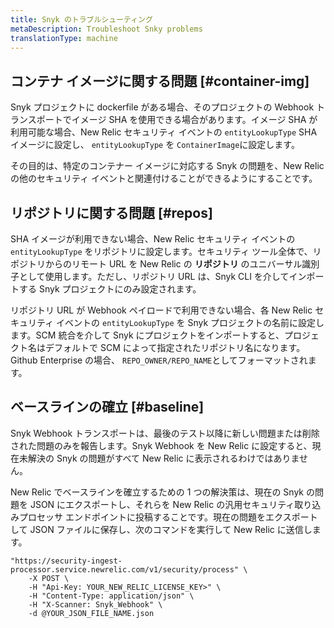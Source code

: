 ```yaml
---
title: Snyk のトラブルシューティング
metaDescription: Troubleshoot Snky problems
translationType: machine
---
```


## コンテナ イメージに関する問題 [#container-img]

Snyk プロジェクトに dockerfile がある場合、そのプロジェクトの Webhook トランスポートでイメージ SHA を使用できる場合があります。イメージ SHA が利用可能な場合、New Relic セキュリティ イベントの `entityLookupType` SHA イメージに設定し、 `entityLookupType` を `ContainerImage`に設定します。

その目的は、特定のコンテナー イメージに対応する Snyk の問題を、New Relic の他のセキュリティ イベントと関連付けることができるようにすることです。

## リポジトリに関する問題 [#repos]

SHA イメージが利用できない場合、New Relic セキュリティ イベントの `entityLookupType` をリポジトリに設定します。セキュリティ ツール全体で、リポジトリからのリモート URL を New Relic の **リポジトリ** のユニバーサル識別子として使用します。ただし、リポジトリ URL は、Snyk CLI を介してインポートする Snyk プロジェクトにのみ設定されます。

リポジトリ URL が Webhook ペイロードで利用できない場合、各 New Relic セキュリティ イベントの `entityLookupType` を Snyk プロジェクトの名前に設定します。SCM 統合を介して Snyk にプロジェクトをインポートすると、プロジェクト名はデフォルトで SCM によって指定されたリポジトリ名になります。Github Enterprise の場合、 `REPO_OWNER/REPO_NAME`としてフォーマットされます。

## ベースラインの確立 [#baseline]

Snyk Webhook トランスポートは、最後のテスト以降に新しい問題または削除された問題のみを報告します。Snyk Webhook を New Relic に設定すると、現在未解決の Snyk の問題がすべて New Relic に表示されるわけではありません。

New Relic でベースラインを確立するための 1 つの解決策は、現在の Snyk の問題を JSON にエクスポートし、それらを New Relic の汎用セキュリティ取り込みプロセッサ エンドポイントに投稿することです。現在の問題をエクスポートして JSON ファイルに保存し、次のコマンドを実行して New Relic に送信します。

```shell
"https://security-ingest-processor.service.newrelic.com/v1/security/process" \
    -X POST \
    -H "Api-Key: YOUR_NEW_RELIC_LICENSE_KEY>" \
    -H "Content-Type: application/json" \
    -H "X-Scanner: Snyk_Webhook" \
    -d @YOUR_JSON_FILE_NAME.json
```